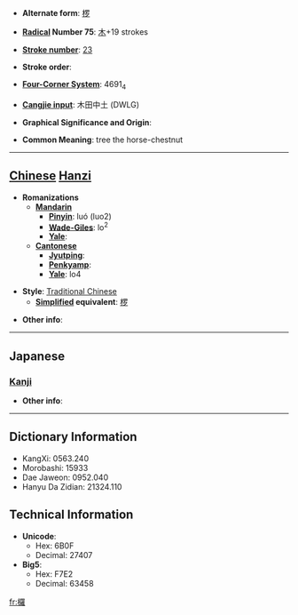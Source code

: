* '''Alternate form''': [[椤]]

* '''[[Wiktionary:Chinese radical index| Radical]] Number 75''': [[Wiktionary:Chinese radical index 木|木]]+19 strokes

* '''[[Wiktionary:Chinese total strokes index|Stroke number]]''': [[Wiktionary:Chinese total strokes index 23|23]]

* '''Stroke order''': 

* '''[[Wiktionary:Chinese four corner index|Four-Corner System]]''': 4691<sub>4</sub>

* '''[[Wiktionary:Chinese Cangjie index|Cangjie input]]''': 木田中土 (DWLG)

* '''Graphical Significance and Origin''': 

* '''Common Meaning''': tree the horse-chestnut

----

== [[Chinese]] [[Hanzi]] ==

* '''Romanizations'''
** '''[[Mandarin]]'''
*** '''[[Pinyin]]''': luó (luo2)
*** '''[[Wade-Giles]]''': lo<sup>2</sup>
*** '''[[Yale]]''': 
** '''[[Cantonese]]'''
*** '''[[Jyutping]]''':
*** '''[[Penkyamp]]''': 
*** '''[[Yale]]''': lo4

* '''Style''': [[Traditional Chinese]] 
** '''[[Simplified Chinese|Simplified]] equivalent''': [[椤]]

* '''Other info''': 

----

==Japanese==
===[[Kanji]]===
{{kanji|on readings=[[ら]] (ra)|kun readings=[[やまなし]] (yamanashi)}}

* '''Other info''':  

----

== Dictionary Information ==

* KangXi: 0563.240
* Morobashi: 15933
* Dae Jaweon: 0952.040
* Hanyu Da Zidian: 21324.110

== Technical Information ==

* '''Unicode''':
** Hex: 6B0F
** Decimal: 27407
* '''Big5''':
** Hex: F7E2
** Decimal: 63458

[[fr:欏]]